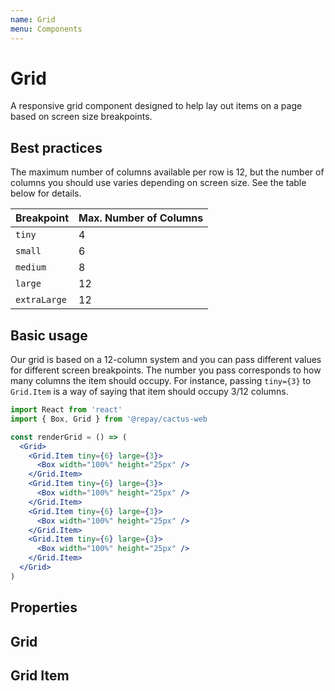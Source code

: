 ```yaml
---
name: Grid
menu: Components
---
```



# Grid

A responsive grid component designed to help lay out items on a page based on screen size breakpoints.

## Best practices

The maximum number of columns available per row is 12, but the number of columns you should use varies depending on screen size. See the table below for details.

| **Breakpoint** | **Max. Number of Columns**       |
| -------------- | -------------------------------- |
| `tiny`         | 4                                |
| `small`        | 6                                |
| `medium`       | 8                                |
| `large`        | 12                               |
| `extraLarge`   | 12                               |


## Basic usage

Our grid is based on a 12-column system and you can pass different values for different screen breakpoints. The number you pass corresponds to how many columns the item should occupy.
For instance, passing `tiny={3}` to `Grid.Item` is a way of saying that item should occupy 3/12 columns.

```jsx
import React from 'react'
import { Box, Grid } from '@repay/cactus-web

const renderGrid = () => (
  <Grid>
    <Grid.Item tiny={6} large={3}>
      <Box width="100%" height="25px" />
    </Grid.Item>
    <Grid.Item tiny={6} large={3}>
      <Box width="100%" height="25px" />
    </Grid.Item>
    <Grid.Item tiny={6} large={3}>
      <Box width="100%" height="25px" />
    </Grid.Item>
    <Grid.Item tiny={6} large={3}>
      <Box width="100%" height="25px" />
    </Grid.Item>
  </Grid>
)
```

## Properties

## Grid
<PropsTable of={Grid} />

## Grid Item
<PropsTable of={Grid} staticProp="Item" />
